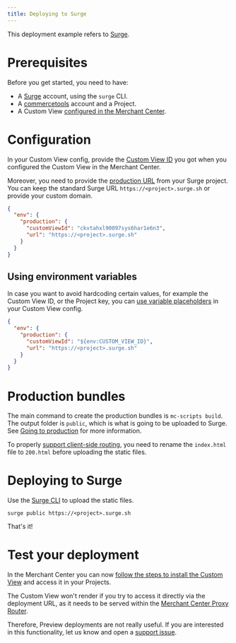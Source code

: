 ```yaml
---
title: Deploying to Surge
---
```


This deployment example refers to [Surge](https://surge.sh/).

# Prerequisites

Before you get started, you need to have:

- A [Surge](https://surge.sh) account, using the `surge` CLI.
- A [commercetools](https://docs-beta-custom-views.commercetools.vercel.app/getting-started) account and a Project.
- A Custom View [configured in the Merchant Center](https://docs-beta-custom-views.commercetools.vercel.app/merchant-center/managing-custom-views).

# Configuration

In your Custom View config, provide the [Custom View ID](/api-reference/custom-view-config#envproductioncustomviewid) you got when you configured the Custom View in the Merchant Center.

Moreover, you need to provide the [production URL](/api-reference/custom-view-config#envproductionurl) from your Surge project. You can keep the standard Surge URL `https://<project>.surge.sh` or provide your custom domain.

```json title="custom-view-config.json"
{
  "env": {
    "production": {
      "customViewId": "ckvtahxl90097sys6har1e6n3",
      "url": "https://<project>.surge.sh"
    }
  }
}
```

## Using environment variables

In case you want to avoid hardcoding certain values, for example the Custom View ID, or the Project key, you can [use variable placeholders](/api-reference/custom-view-config#using-variable-placeholders) in your Custom View config.

```json title="custom-view-config.json" highlightLines="4"
{
  "env": {
    "production": {
      "customViewId": "${env:CUSTOM_VIEW_ID}",
      "url": "https://<project>.surge.sh"
    }
  }
}
```

# Production bundles

The main command to create the production bundles is `mc-scripts build`. The output folder is `public`, which is what is going to be uploaded to Surge.<br />
See [Going to production](/development/going-to-production) for more information.

<Info>

To properly [support client-side routing](https://surge.sh/help/adding-a-200-page-for-client-side-routing), you need to rename the `index.html` file to `200.html` before uploading the static files.

</Info>

# Deploying to Surge

Use the [Surge CLI](https://www.npmjs.com/package/surge) to upload the static files.

```console
surge public https://<project>.surge.sh
```

That's it!

# Test your deployment

In the Merchant Center you can now [follow the steps to install the Custom View](https://docs-beta-custom-views.commercetools.vercel.app/merchant-center/managing-custom-views) and access it in your Projects.

<Warning>

The Custom View won't render if you try to access it directly via the deployment URL, as it needs to be served within the [Merchant Center Proxy Router](/concepts/merchant-center-proxy-router).

Therefore, Preview deployments are not really useful. If you are interested in this functionality, let us know and open a [support issue](https://github.com/commercetools/merchant-center-application-kit/issues/new/choose).

</Warning>
